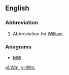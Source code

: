 ==English==

===Abbreviation===
{{head|en|abbreviation}}
# Abbreviation for [[William]].

===Anagrams===
* [[MW#English|MW]]

[[pl:Wm.]]
[[vi:Wm.]]